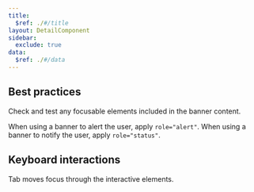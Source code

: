 ```yaml
---
title:
  $ref: ./#/title
layout: DetailComponent
sidebar:
  exclude: true
data:
  $ref: ./#/data
---
```


## Best practices

Check and test any focusable elements included in the banner content.

When using a banner to alert the user, apply `role="alert"`. When using a banner to notify the user, apply `role="status"`.

## Keyboard interactions

<KeyboardControls>
<KeyboardControl keyOrCombos="Tab">

Tab moves focus through the interactive elements.

</KeyboardControl>
</KeyboardControls>
